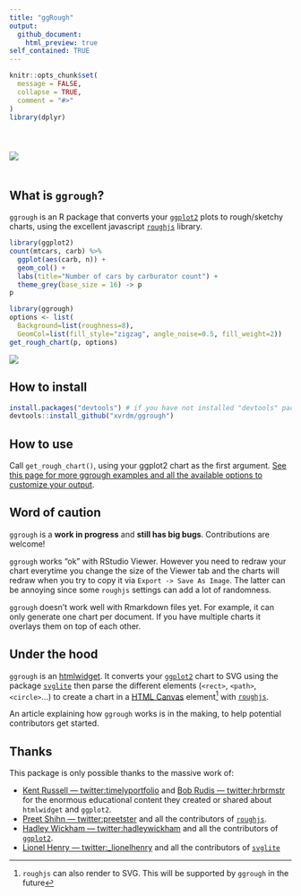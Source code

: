 ```yaml
---
title: "ggRough"
output:
  github_document:
    html_preview: true
self_contained: TRUE
---
```


<!-- README.md is generated from README.Rmd. Please edit that file -->

```r
knitr::opts_chunk$set(
  message = FALSE,
  collapse = TRUE,
  comment = "#>"
)
library(dplyr)
```


<img style="margin:40px 0 20px 0;" src="https://raw.githubusercontent.com/xvrdm/ggrough/master/docs/reference/figures/title.png" />

## What is `ggrough`?

`ggrough` is an R package that converts your [`ggplot2`](http://ggplot2.tidyverse.org) plots to rough/sketchy charts, using the excellent javascript [`roughjs`](http://roughjs.com) library.

```r
library(ggplot2)
count(mtcars, carb) %>%
  ggplot(aes(carb, n)) +
  geom_col() + 
  labs(title="Number of cars by carburator count") + 
  theme_grey(base_size = 16) -> p 
p
```

```r
library(ggrough)
options <- list(
  Background=list(roughness=8),
  GeomCol=list(fill_style="zigzag", angle_noise=0.5, fill_weight=2))
get_rough_chart(p, options)
```

![](https://raw.githubusercontent.com/xvrdm/ggrough/master/man/figures/homepage_eg.png)

## How to install

```r
install.packages("devtools") # if you have not installed "devtools" package
devtools::install_github("xvrdm/ggrough")
```

## How to use

Call `get_rough_chart()`, using your ggplot2 chart as the first argument. [See this page for more ggrough examples and all the available options to customize your output](https://xvrdm.github.io/ggrough/articles/Customize%20chart.html).

## Word of caution

`ggrough` is a **work in progress** and **still has big bugs**. Contributions are welcome!

`ggrough` works "ok" with RStudio Viewer. However you need to redraw your chart everytime you change the size of the Viewer tab and the charts will redraw when you try to copy it via `Export -> Save As Image`. The latter can be annoying since some `roughjs` settings can add a lot of randomness. 

`ggrough` doesn't work well with Rmarkdown files yet. For example, it can only generate one chart per document. If you have multiple charts it overlays them on top of each other.

## Under the hood

`ggrough` is an [htmlwidget](http://htmlwidgets.org). It converts your [`ggplot2`](http://ggplot2.tidyverse.org) chart to SVG using the package [`svglite`](http://r-lib.github.io/svglite/) then parse the different elements (`<rect>`, `<path>`, `<circle>`...) to create a chart in a [HTML Canvas](https://developer.mozilla.org/en-US/docs/Web/API/Canvas_API/Tutorial) element^[`roughjs` can also render to SVG. This will be supported by `ggrough` in the future] with [`roughjs`](http://roughjs.com). 

An article explaining how `ggrough` works is in the making, to help potential contributors get started.

## Thanks

This package is only possible thanks to the massive work of:

- [Kent Russell — twitter:timelyportfolio](https://twitter.com/timelyportfolio) and [Bob Rudis — twitter:hrbrmstr](https://twitter.com/hrbrmstr) for the enormous educational content they created or shared about `htmlwidget` and `ggplot2`.
- [Preet Shihn — twitter:preetster](https://twitter.com/preetster) and all the contributors of [`roughjs`](http://roughjs.com).
- [Hadley Wickham — twitter:hadleywickham](https://twitter.com/hadleywickham) and all the contributors of [`ggplot2`](http://ggplot2.tidyverse.org).
- [Lionel Henry — twitter:_lionelhenry](https://twitter.com/_lionelhenry) and all the contributors of [`svglite`](http://r-lib.github.io/svglite/)
